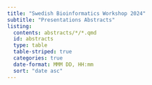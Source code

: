 ```yaml
---
title: "Swedish Bioinformatics Workshop 2024"
subtitle: "Presentations Abstracts"
listing:
  contents: abstracts/*/*.qmd
  id: abstracts
  type: table
  table-striped: true
  categories: true
  date-format: MMM DD, HH:mm
  sort: "date asc"
---
```


::: {#abstracts}

:::